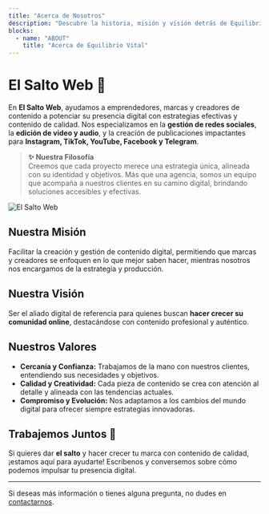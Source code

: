 ```yaml
---
title: "Acerca de Nosotros"
description: "Descubre la historia, misión y visión detrás de Equilibrio Vital."
blocks:
  - name: "ABOUT"
    title: "Acerca de Equilibrio Vital"
---
```



# El Salto Web 🚀

En **El Salto Web**, ayudamos a emprendedores, marcas y creadores de contenido a potenciar su presencia digital con estrategias efectivas y contenido de calidad. Nos especializamos en la **gestión de redes sociales**, la **edición de video y audio**, y la creación de publicaciones impactantes para **Instagram, TikTok, YouTube, Facebook y Telegram**.

> **✨ Nuestra Filosofía**  
> Creemos que cada proyecto merece una estrategia única, alineada con su identidad y objetivos. Más que una agencia, somos un equipo que acompaña a nuestros clientes en su camino digital, brindando soluciones accesibles y efectivas.

<Image
  src={screenshot}
  alt="El Salto Web"
  layout="responsive"
  class="rounded-lg shadow-xl"
/>

## Nuestra Misión

Facilitar la creación y gestión de contenido digital, permitiendo que marcas y creadores se enfoquen en lo que mejor saben hacer, mientras nosotros nos encargamos de la estrategia y producción.

## Nuestra Visión

Ser el aliado digital de referencia para quienes buscan **hacer crecer su comunidad online**, destacándose con contenido profesional y auténtico.

## Nuestros Valores

- **Cercanía y Confianza:** Trabajamos de la mano con nuestros clientes, entendiendo sus necesidades y objetivos.
- **Calidad y Creatividad:** Cada pieza de contenido se crea con atención al detalle y alineada con las tendencias actuales.
- **Compromiso y Evolución:** Nos adaptamos a los cambios del mundo digital para ofrecer siempre estrategias innovadoras.

## Trabajemos Juntos 🚀

Si quieres dar **el salto** y hacer crecer tu marca con contenido de calidad, ¡estamos aquí para ayudarte! Escríbenos y conversemos sobre cómo podemos impulsar tu presencia digital.

---

Si deseas más información o tienes alguna pregunta, no dudes en [contactarnos](#).
